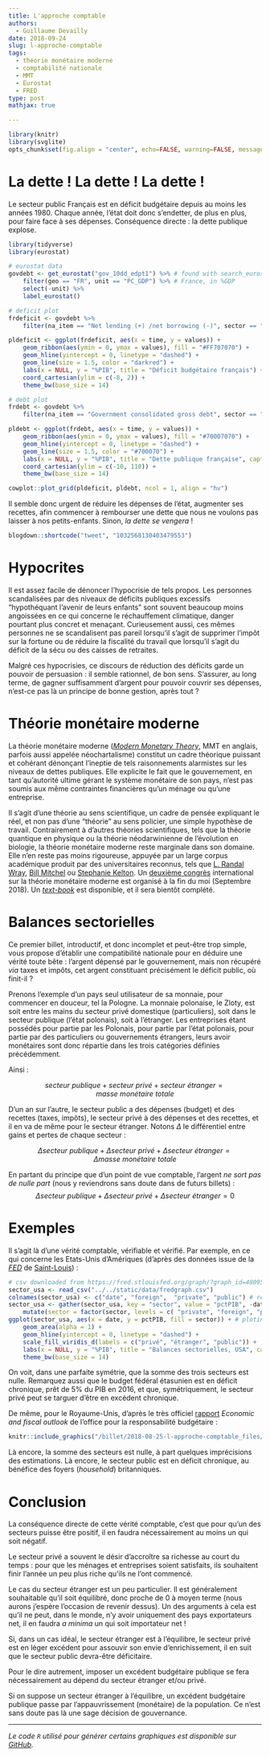 ```yaml
---
title: L'approche comptable
authors: 
  - Guillaume Devailly
date: 2018-09-24
slug: l-approche-comptable
tags:
  - théorie monétaire moderne
  - comptabilité nationale
  - MMT
  - Eurostat
  - FRED
type: post
mathjax: true  

---
```


```r
library(knitr)
library(svglite)
opts_chunk$set(fig.align = "center", echo=FALSE, warning=FALSE, message=FALSE)
```

# La dette ! La dette ! La dette !

Le secteur public Français est en déficit budgétaire depuis au moins les années 1980.
Chaque année, l'état doit donc s’endetter, de plus en plus, pour faire face à ses dépenses.
Conséquence directe : la dette publique explose.

```r
library(tidyverse)
library(eurostat)

# eurostat data
govdebt <- get_eurostat("gov_10dd_edpt1") %>% # found with search_eurostat("deficit")
    filter(geo == "FR", unit == "PC_GDP") %>% # France, in %GDP 
    select(-unit) %>%
    label_eurostat()

# deficit plot
frdeficit <- govdebt %>%
    filter(na_item == "Net lending (+) /net borrowing (-)", sector == "General government")

pldeficit <- ggplot(frdeficit, aes(x = time, y = values)) +
    geom_ribbon(aes(ymin = 0, ymax = values), fill = "#FF707070") +
    geom_hline(yintercept = 0, linetype = "dashed") +
    geom_line(size = 1.5, color = "darkred") +
    labs(x = NULL, y = "%PIB", title = "Déficit budgétaire français") +
    coord_cartesian(ylim = c(-8, 2)) +
    theme_bw(base_size = 14)

# debt plot
frdebt <- govdebt %>%
    filter(na_item == "Government consolidated gross debt", sector == "General government")

pldebt <- ggplot(frdebt, aes(x = time, y = values)) +
    geom_ribbon(aes(ymin = 0, ymax = values), fill = "#70007070") +
    geom_hline(yintercept = 0, linetype = "dashed") +
    geom_line(size = 1.5, color = "#700070") +
    labs(x = NULL, y = "%PIB", title = "Dette publique française", caption = "Données eurostat") +
    coord_cartesian(ylim = c(-10, 110)) +
    theme_bw(base_size = 14)

cowplot::plot_grid(pldeficit, pldebt, ncol = 1, align = "hv")
```

Il semble donc urgent de réduire les dépenses de l'état, augmenter ses recettes,
afin commencer à rembourser une dette que nous ne voulons pas laisser à nos petits-enfants.
Sinon, *la dette se vengera* !

```r
blogdown::shortcode("tweet", "1032568130403479553")
```

# Hypocrites

Il est assez facile de dénoncer l'hypocrisie de tels propos. Les personnes scandalisées par des niveaux de
déficits publiques excessifs "hypothéquant l'avenir de leurs enfants" sont souvent beaucoup moins angoissées
en ce qui concerne le réchauffement climatique, danger pourtant plus concret et menaçant.
Curieusement aussi, ces mêmes personnes ne se scandalisent pas pareil
lorsqu'il s'agit de supprimer l'impôt sur la fortune ou de réduire la fiscalité du travail 
que lorsqu'il s'agit du déficit de la sécu ou des caisses de retraites.

Malgré ces hypocrisies, ce discours de réduction des déficits garde un pouvoir de persuasion : il semble rationnel, de bon sens.
S'assurer, au long terme, de gagner suffisamment d'argent pour pouvoir couvrir ses dépenses, 
n'est-ce pas là un principe de bonne gestion, après tout ?

# Théorie monétaire moderne

La théorie monétaire moderne ([*Modern Monetary Theory*](https://en.wikipedia.org/wiki/Modern_Monetary_Theory),
MMT en anglais, parfois aussi appelée néochartalisme) constitut un cadre
théorique puissant et cohérant dénonçant l’ineptie de tels raisonnements alarmistes 
sur les niveaux de dettes publiques.
Elle explicite le fait que le gouvernement, en tant qu'autorité ultime gérant le système monétaire de son pays,
n'est pas soumis aux même contraintes financières qu'un ménage ou qu'une entreprise.

Il s'agit d'une théorie au sens scientifique, un cadre de pensée expliquant le réel,
et non pas d'une "théorie" au sens policier, une simple
hypothèse de travail. Contrairement à d'autres théories scientifiques,
tels que la théorie quantique en physique ou la théorie néodarwinienne
de l’évolution  en biologie, la théorie monétaire moderne reste marginale dans son domaine.
Elle n'en reste pas moins rigoureuse, appuyée par
un large corpus académique produit par des universitaires reconnus, tels que [L. Randal Wray](https://scholar.google.fr/citations?user=hT6gPWoAAAAJ&hl=fr&oi=ao), 
[Bill Mitchel](https://en.wikipedia.org/wiki/Bill_Mitchell_(economist))
ou [Stephanie Kelton](https://en.wikipedia.org/wiki/Stephanie_Kelton).
Un [deuxième congrès](http://www.mmtconference.org/) international sur la théorie monétaire moderne 
est organisé à la fin du moi (Septembre 2018).
Un [*text-book*](https://www.amazon.com/Modern-Monetary-Theory-Practice-Introductory-ebook/dp/B01EG02ITA/ref=sr_1_fkmr1_1)
est disponible, et il sera bientôt complété.

# Balances sectorielles

Ce premier billet, introductif, et donc incomplet et peut-être trop simple,
vous propose d'établir une compatibilité nationale 
pour en déduire une vérité toute bête : l'argent dépensé par le gouvernement, mais non récupéré *via* taxes et impôts,
cet argent constituant précisément le déficit public, où finit-il ?

Prenons l'exemple d'un pays seul utilisateur de sa monnaie, pour commencer en douceur, tel la Pologne.
La monnaie polonaise, le Zloty, est soit entre les mains du secteur privé domestique (particuliers),
soit dans le secteur publique (l'état polonais), soit à l'étranger.
Les entreprises étant possédés pour partie par les Polonais, pour partie par l'état polonais, pour partie
par des particuliers ou gouvernements étrangers, leurs avoir monétaires sont donc répartie dans les trois catégories
définies précédemment.

Ainsi :

$$ secteur\ publique + secteur\ privé + secteur\ étranger = masse\ monétaire\ totale $$

D'un an sur l'autre, le secteur public a des dépenses (budget) et des recettes (taxes, impôts),
le secteur privé à des dépenses et des recettes, et il en va de même pour le secteur étranger. Notons
$\Delta$ le différentiel entre gains et pertes de chaque secteur :

$$ \Delta secteur\ publique + \Delta secteur\ privé + \Delta secteur\ étranger = \Delta masse\ monétaire\ totale $$

En partant du principe que d'un point de vue comptable,
l'argent *ne sort pas de nulle part* (nous y reviendrons sans doute dans de futurs billets) :
$$ \Delta secteur\ publique + \Delta secteur\ privé + \Delta secteur\ étranger = 0$$

# Exemples

Il s'agit là d'une vérité comptable, vérifiable et vérifié. Par exemple, en ce qui concerne les Etats-Unis d'Amériques
(d'après des données issue de la [*FED*](https://fr.wikipedia.org/wiki/R%C3%A9serve_f%C3%A9d%C3%A9rale_des_%C3%89tats-Unis) 
de [Saint-Louis](https://fred.stlouisfed.org/graph/?graph_id=480953)) :

```r
# csv downloaded from https://fred.stlouisfed.org/graph/?graph_id=480953
sector_usa <- read_csv("../../static/data/fredgraph.csv")
colnames(sector_usa) <- c("date", "foreign",  "private", "public") # renaming coloumns
sector_usa <- gather(sector_usa, key = "sector", value = "pctPIB", -date) %>% # tidying
    mutate(sector = factor(sector, levels = c( "private", "foreign", "public")))
ggplot(sector_usa, aes(x = date, y = pctPIB, fill = sector)) + # ploting
    geom_area(alpha = 1) +
    geom_hline(yintercept = 0, linetype = "dashed") +
    scale_fill_viridis_d(labels = c("privé", "étranger", "public")) + 
    labs(x = NULL, y = "%PIB", title = "Balances sectorielles, USA", caption = "Données FRED St Louis", fill = "Secteur :") +
    theme_bw(base_size = 14)

```

On voit, dans une parfaite symétrie, que la somme des trois secteurs est nulle. Remarquez aussi que le budget fédéral
étasunien est en déficit chronique, prêt de 5% du PIB en 2016, et que, symétriquement, le secteur privé peut
se targuer d'être en excédent chronique.

De même, pour le Royaume-Unis, d'après le très officiel
[rapport](http://obr.uk/efo/economic-fiscal-outlook-march-2018/) *Economic and fiscal outlook* de l'office 
pour la responsabilité budgétaire :

```r
knitr::include_graphics("/billet/2018-08-25-l-approche-comptable_files/obr_2018.png")
```

Là encore, la somme des secteurs est nulle, à part quelques imprécisions des estimations. Là encore, 
le secteur public est en déficit chronique, au bénéfice des foyers (*household*) britanniques.

# Conclusion

La conséquence directe de cette vérité comptable, c'est que pour qu'un des secteurs puisse être positif,
il en faudra nécessairement au moins un qui soit négatif.

Le secteur privé a souvent le désir d'accroître sa richesse au court du temps :
pour que les ménages et entreprises soient satisfaits, ils souhaitent finir l'année un peu plus riche
qu'ils ne l'ont commencé.

Le cas du secteur étranger est un peu particulier. Il est généralement souhaitable qu'il soit équilibré, 
donc proche de 0 à moyen terme (nous aurons j’espère  l'occasion de revenir dessus).
Un des arguments à cela est qu'il ne peut, dans le monde, n'y avoir uniquement des pays exportateurs net, il en faudra 
*a minima* un qui soit importateur net !

Si, dans un cas idéal, le secteur étranger est à l'équilibre, le secteur privé est en léger excédent pour
assouvir son envie d'enrichissement, il en suit que le secteur public devra-être déficitaire.

Pour le dire autrement, imposer un excédent budgétaire publique se fera nécessairement au
dépend du secteur étranger et/ou privé.

Si on suppose un secteur étranger à l'équilibre, un excédent budgétaire publique passe par l’appauvrissement 
(monétaire) de la population. Ce n'est sans doute pas là une sage décision de gouvernance.

---
*Le code `R` utilisé pour générer certains graphiques est disponible sur
[GitHub](https://github.com/gdevailly/amatmacro/blob/master/content/billet/2018-08-25-l-approche-comptable.Rmd).*
